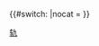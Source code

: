 {{navbox
|name = 深圳轨道交通
|title = 深圳軌道交通線路及服務
|tracking = <includeonly>no</includeonly>
|style = 
|bodyclass = hlist
|image = 
|group1 = [[深圳地鐵|地铁]]
|list1 = {{Navbox subgroup
  |group1 = 營運中
  |list1 = 
* {{深圳地铁|1|c}}
* {{深圳地铁|2|c}}
* {{深圳地铁|3|c}}
* {{深圳地铁|4|c}}<sup>1</sup>
* {{深圳地铁|5|c}}
* {{深圳地铁|6|c}}
* {{深圳地铁|7|c}}
* {{深圳地铁|8|c}}
* {{深圳地铁|9|c}}
* {{深圳地鐵|10|c}} 
* {{深圳地铁|11|c}}
* {{深圳地鐵|20|c}}
  |group2 = 興建中
  |list2 = 
* {{深圳地鐵|12|c}}
* {{深圳地鐵|13|c}}<sup>1</sup>
* {{深圳地鐵|14|c}}
* {{深圳地鐵|16|c}}
* [[深圳地鐵33號線|33號線]]<sup>3</sup>
  |group3 = 規劃中
  |list3 = 
* {{深圳地鐵|15|c}}
* [[深圳地鐵17號線|17號線]]
* [[深圳地鐵18號線|18號線]]
* [[深圳地鐵19號線|19號線]]
* [[深圳地鐵21號線|21號線]]
* [[深圳地鐵22號線|22號線]]
* [[深圳地鐵23號線|23號線]]
* [[深圳地鐵24號線|24號線]]
* [[深圳地鐵25號線|25號線]]
* [[深圳地鐵26號線|26號線]]
* [[深圳地鐵27號線|27號線]]
* [[深圳地鐵28號線|28號線]]
* [[深圳地鐵29號線|29號線]]
* [[深圳地鐵30號線|30號線]]
* [[深圳地鐵31號線|31號線]]
* [[深圳地鐵32號線|32號線]]
* [[深圳地鐵34號線|34號線]]
}}

|group2 = 有軌電車
|list2 = {{Navbox subgroup
  |group1 = 營運中
  |list1 = 
* [[深圳有轨电车]]<sup>2</sup>
  |group2 = 興建中
  |list2 = 
* [[坪山云巴1号线]]
* [[龙岗云巴1号线]]
}}
|group3 = 控制中心
|list3 = [[深云控制中心]]
|below = <div class="center">註：营运线路除非有数字注释，未标注均为[[深圳市地铁集团]]或下辖运营分公司负责运营<br/><sup>1</sup>由[[港铁深圳|港铁轨道交通（深圳）有限公司]]负责运营；<sup>2</sup>由深圳市現代有軌電車有限公司负责运营<sup>3</sup>由深圳深铁城际铁路运营有限公司负责运营</div>
}}<includeonly>{{#switch: {{{1}}}
|nocat   = <!--空-->
}}</includeonly><noinclude>
[[Category:深圳地铁模板|轨]]
</noinclude>